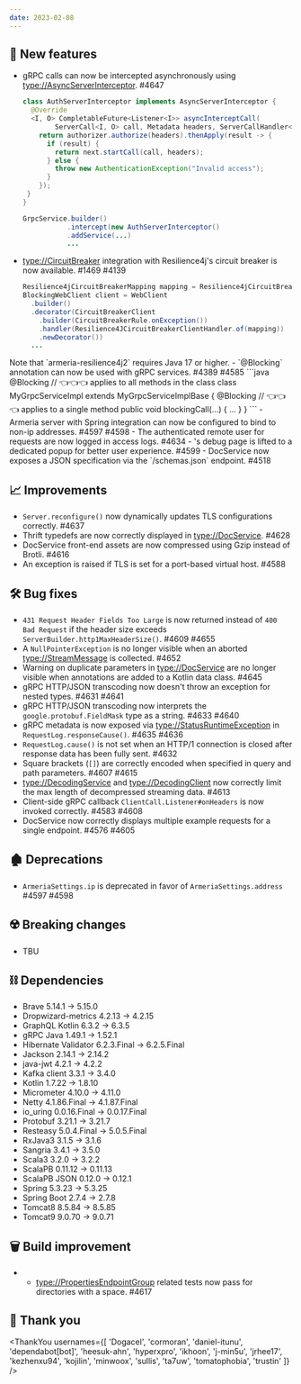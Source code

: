 ```yaml
---
date: 2023-02-08
---
```


## 🌟 New features

- gRPC calls can now be intercepted asynchronously using <type://AsyncServerInterceptor>. #4647
  ```java
  class AuthServerInterceptor implements AsyncServerInterceptor {
    @Override
    <I, O> CompletableFuture<Listener<I>> asyncInterceptCall(
          ServerCall<I, O> call, Metadata headers, ServerCallHandler<I, O> next) {
      return authorizer.authorize(headers).thenApply(result -> {
        if (result) {
          return next.startCall(call, headers);
        } else {
          throw new AuthenticationException("Invalid access");
        }
      });
   }
  }

  GrpcService.builder()
             .intercept(new AuthServerInterceptor()
             .addService(...)
             ...
  ```
- <type://CircuitBreaker> integration with Resilience4j's circuit breaker is now available. #1469 #4139
  ```java
  Resilience4jCircuitBreakerMapping mapping = Resilience4jCircuitBreakerMapping.of();
  BlockingWebClient client = WebClient
    .builder()
    .decorator(CircuitBreakerClient
      .builder(CircuitBreakerRule.onException())
      .handler(Resilience4JCircuitBreakerClientHandler.of(mapping))
      .newDecorator())
    ...
  ```
<Tip>
  Note that `armeria-resilience4j2` requires Java 17 or higher.
</Tip>
- `@Blocking` annotation can now be used with gRPC services. #4389 #4585
  ```java
  @Blocking // 👈👈👈 applies to all methods in the class
  class MyGrpcServiceImpl extends MyGrpcServiceImplBase {
    @Blocking // 👈👈👈 applies to a single method
    public void blockingCall(...) {
      ...
    }
  }
  ```
- Armeria server with Spring integration can now be configured to bind to non-ip addresses. #4597 #4598
- The authenticated remote user for requests are now logged in access logs. #4634
- <type://DocService>'s debug page is lifted to a dedicated popup for better user experience. #4599
- DocService now exposes a JSON specification via the `/schemas.json` endpoint. #4518

## 📈 Improvements

- `Server.reconfigure()` now dynamically updates TLS configurations correctly. #4637
- Thrift typedefs are now correctly displayed in <type://DocService>. #4628
- DocService front-end assets are now compressed using Gzip instead of Brotli. #4616
- An exception is raised if TLS is set for a port-based virtual host. #4588

## 🛠️ Bug fixes

- `431 Request Header Fields Too Large` is now returned instead of `400 Bad Request` if the header size exceeds `ServerBuilder.http1MaxHeaderSize()`. #4609 #4655
- A `NullPointerException` is no longer visible when an aborted <type://StreamMessage> is collected. #4652
- Warning on duplicate parameters in <type://DocService> are no longer visible when annotations are added to a Kotlin data class. #4645
- gRPC HTTP/JSON transcoding now doesn't throw an exception for nested types. #4631 #4641
- gRPC HTTP/JSON transcoding now interprets the `google.protobuf.FieldMask` type as a string. #4633 #4640
- gRPC metadata is now exposed via <type://StatusRuntimeException> in `RequestLog.responseCause()`. #4635 #4636
- `RequestLog.cause()` is not set when an HTTP/1 connection is closed after response data has been fully sent. #4632
- Square brackets (`[]`) are correctly encoded when specified in query and path parameters. #4607 #4615
- <type://DecodingService> and <type://DecodingClient> now correctly limit the max length of decompressed streaming data. #4613
- Client-side gRPC callback `ClientCall.Listener#onHeaders` is now invoked correctly. #4583 #4608
- DocService now correctly displays multiple example requests for a single endpoint. #4576 #4605

## 🏚️ Deprecations

- `ArmeriaSettings.ip` is deprecated in favor of `ArmeriaSettings.address` #4597 #4598

## ☢️ Breaking changes

- TBU

## ⛓ Dependencies

- Brave 5.14.1 -> 5.15.0
- Dropwizard-metrics 4.2.13 -> 4.2.15
- GraphQL Kotlin 6.3.2 -> 6.3.5
- gRPC Java 1.49.1 -> 1.52.1
- Hibernate Validator 6.2.3.Final -> 6.2.5.Final
- Jackson 2.14.1 -> 2.14.2
- java-jwt 4.2.1 -> 4.2.2
- Kafka client 3.3.1 -> 3.4.0
- Kotlin 1.7.22 -> 1.8.10
- Micrometer 4.10.0 -> 4.11.0
- Netty 4.1.86.Final -> 4.1.87.Final
- io_uring 0.0.16.Final -> 0.0.17.Final
- Protobuf 3.21.1 -> 3.21.7
- Resteasy 5.0.4.Final -> 5.0.5.Final
- RxJava3 3.1.5 -> 3.1.6
- Sangria 3.4.1 -> 3.5.0
- Scala3 3.2.0 -> 3.2.2
- ScalaPB 0.11.12 -> 0.11.13
- ScalaPB JSON 0.12.0 -> 0.12.1
- Spring 5.3.23 -> 5.3.25
- Spring Boot 2.7.4 -> 2.7.8
- Tomcat8 8.5.84 -> 8.5.85
- Tomcat9 9.0.70 -> 9.0.71

## 🗑 Build improvement

- - <type://PropertiesEndpointGroup> related tests now pass for directories with a space. #4617

## 🙇 Thank you

<ThankYou usernames={[
  'Dogacel',
  'cormoran',
  'daniel-itunu',
  'dependabot[bot]',
  'heesuk-ahn',
  'hyperxpro',
  'ikhoon',
  'j-min5u',
  'jrhee17',
  'kezhenxu94',
  'kojilin',
  'minwoox',
  'sullis',
  'ta7uw',
  'tomatophobia',
  'trustin'
]} />